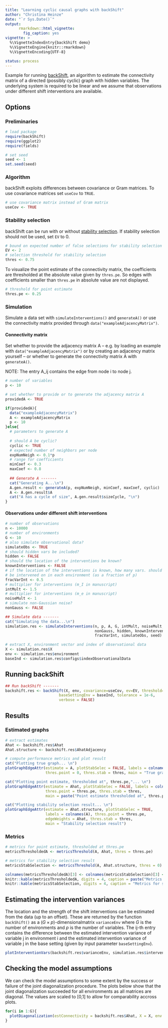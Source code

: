 ```yaml
---
title: "Learning cyclic causal graphs with backShift"
author: "Christina Heinze"
date: "`r Sys.Date()`"
output:
      rmarkdown::html_vignette:
        fig_caption: yes
vignette: >
  %\VignetteIndexEntry{backShift demo}
  %\VignetteEngine{knitr::rmarkdown}
  %\VignetteEncoding{UTF-8}

status: process
---
```


Example for running [backShift](http://arxiv.org/abs/1506.02494), an algorithm 
to estimate the connectivity
matrix of a directed (possibly cyclic) graph with hidden variables. The
underlying system is required to be linear and we assume that observations
under different shift interventions are available.


## Options

### Preliminaries

```r
# load package
require(backShift)
require(ggplot2)
require(fields)

# set seed
seed <- 1
set.seed(seed)
```

### Algorithm

backShift exploits differences between covariance or Gram matrices. To use 
covariance matrices set `useCov` to `TRUE`.

```r
# use covariance matrix instead of Gram matrix
useCov <- TRUE 
```

### Stability selection

backShift can be run with or without [stability selection](http://arxiv.org/abs/0809.2932). 
If stability selection should not be used, set `EV` to 0.

```r
# bound on expected number of false selections for stability selection
EV <- 2
# selection threshold for stability selection
thres <- 0.75 
```

To visualize the point estimate of the connectivity matrix, the coefficients are 
thresholded at the absolute value given by `thres.pe`. So edges with coefficients 
smaller than `thres.pe` in absolute value are not displayed.

```r
# threshold for point estimate 
thres.pe <- 0.25
```


### Simulation

Simulate a data set with `simulateInterventions()` and `generateA()` or use the 
connectivity matrix provided through `data("exampleAdjacencyMatrix")`.

#### Connectivity matrix

Set whether to provide the adjacency matrix A -- e.g. by loading an example 
with `data("exampleAdjacencyMatrix")` or by creating an adjacency matrix yourself --
or whether to generate the connectivity matrix A with `generateA()`.

NOTE: The entry A_ij contains the edge from node i to node j.

```r
# number of variables
p <- 10

# set whether to provide or to generate the adjacency matrix A 
providedA <- TRUE

if(providedA){
  data("exampleAdjacencyMatrix")
  A <- exampleAdjacencyMatrix
  p <- 10
}else{
  # parameters to generate A
  
  # should A be cyclic?
  cyclic <- TRUE
  # expected number of neighbors per node
  expNumNeigh <- 0.1*p 
  # range for coefficients
  minCoef <- 0.3
  maxCoef <- 0.8
  
  ## Generate A -------
  cat("Generating A...\n") 
  A.gen.result <- generateA(p, expNumNeigh, minCoef, maxCoef, cyclic)
  A <- A.gen.result$A
  cat("A has a cycle of size", A.gen.result$sizeCycle, "\n") 
}
```

#### Observations under different shift interventions

```r
# number of observations
n <- 10000
# number of environments
G <- 10 
# also simulate observational data?
simulateObs <- TRUE 
# should hidden vars be included?
hidden <- FALSE 
# should the location of the interventions be known?
knownInterventions <- FALSE 
# if the location of the interventions is known, how many vars. should
# be intervened on in each environment (as a fraction of p)
fracVarInt <- 0.5
# multiplier for interventions (m_I in manuscript)
intMult <- 1.5
# multiplier for interventions (m_e in manuscript)
noiseMult <- 1
# simulate non-Gaussian noise? 
nonGauss <- FALSE

## Simulate data -------
cat("Simulating the data...\n") 
simulation.res <- simulateInterventions(n, p, A, G, intMult, noiseMult, 
                                        nonGauss, hidden, knownInterventions, 
                                        fracVarInt, simulateObs, seed)

# extract X, environment vector and index of observational data
X <- simulation.res$X
env <- simulation.res$environment
baseInd <- simulation.res$configs$indexObservationalData
```

## Running backShift

```r
## Run backShift -------
backshift.res <- backShift(X, env, covariance=useCov, ev=EV, threshold=thres, 
                        baseSettingEnv = baseInd, tolerance = 1e-6, 
                        verbose = FALSE)
```


## Results

### Estimated graphs

```r
# extract estimates
Ahat <- backshift.res$Ahat
Ahat.structure <- backshift.res$AhatAdjacency

# compute performance metrics and plot result
cat("Plotting true graph... \n") 
plotGraphEdgeAttr(estimate = A, plotStabSelec = FALSE, labels = colnames(A), 
                  thres.point = 0, thres.stab = thres, main = "True graph")
```

```r
cat("Plotting point estimate, thresholded at", thres.pe,"... \n") 
plotGraphEdgeAttr(estimate = Ahat, plotStabSelec = FALSE, labels = colnames(A), 
                  thres.point = thres.pe, thres.stab = thres, 
                  main = paste("Point estimate thresholded at", thres.pe))
```

```r
cat("Plotting stability selection result... \n") 
plotGraphEdgeAttr(estimate = Ahat.structure, plotStabSelec = TRUE, 
                  labels = colnames(A), thres.point = thres.pe, 
                  edgeWeights = Ahat, thres.stab = thres, 
                  main = "Stability selection result")
```

### Metrics

```r
# metrics for point estimate, thresholded at thres.pe
metricsThresholdedA <- metricsThreshold(A, Ahat, thres = thres.pe)

# metrics for stability selection result
metricsStabSelection <- metricsThreshold(A, Ahat.structure, thres = 0)
```

```r
colnames(metricsThresholdedA)[3] <- colnames(metricsStabSelection)[3] <- "TPR/Recall"
knitr::kable(metricsThresholdedA, digits = 4, caption = paste("Metrics for point estimate, thresholded at", thres.pe))
knitr::kable(metricsStabSelection, digits = 4, caption = "Metrics for stability selection result")
```

## Estimating the intervention variances

The location and the strength of the shift interventions can be estimated from the
data (up to an offset). These are returned by the function `backShift()` as a 
($G \times p$)-dimensionalmatrix `varianceEnv` where $G$ is the number of environments and
$p$ is the number of variables. The ij-th entry contains the difference
between the estimated intervention variance of variable j in environment i
and the estimated intervention variance of variable j in the base setting
(given by input parameter `baseSettingEnv`).

```r
plotInterventionVars(backshift.res$varianceEnv, simulation.res$interventionVar)
```


## Checking the model assumptions

We can check the model assumptions to some extent by the success or failure of the joint 
diagonalization procedure. The plots below show that the joint diagonalization succeeded
for all environments as all matrices are diagonal. The values are scaled to [0,1] 
to allow for comparability accross plots.

```r
for(i in 1:G){
  plotDiagonalization(estConnectivity = backshift.res$Ahat, X = X, env = env, whichEnv = i)
}
```
